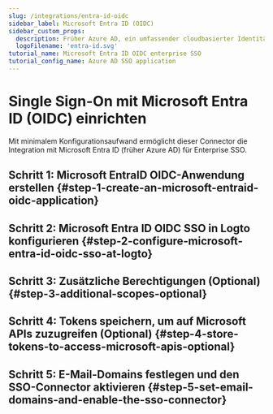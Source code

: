 ```yaml
---
slug: /integrations/entra-id-oidc
sidebar_label: Microsoft Entra ID (OIDC)
sidebar_custom_props:
  description: Früher Azure AD, ein umfassender cloudbasierter Identitätsverwaltungsdienst.
  logoFilename: 'entra-id.svg'
tutorial_name: Microsoft Entra ID OIDC enterprise SSO
tutorial_config_name: Azure AD SSO application
---
```




# Single Sign-On mit Microsoft Entra ID (OIDC) einrichten

Mit minimalem Konfigurationsaufwand ermöglicht dieser Connector die Integration mit Microsoft Entra ID (früher Azure AD) für Enterprise SSO.

<GuideTip />

## Schritt 1: Microsoft EntraID OIDC-Anwendung erstellen \{#step-1-create-an-microsoft-entraid-oidc-application}

<Step1 />

## Schritt 2: Microsoft Entra ID OIDC SSO in Logto konfigurieren \{#step-2-configure-microsoft-entra-id-oidc-sso-at-logto}

<Step2 />

## Schritt 3: Zusätzliche Berechtigungen (Optional) \{#step-3-additional-scopes-optional}

<Step3 />

## Schritt 4: Tokens speichern, um auf Microsoft APIs zuzugreifen (Optional) \{#step-4-store-tokens-to-access-microsoft-apis-optional}

<Step4 />

## Schritt 5: E-Mail-Domains festlegen und den SSO-Connector aktivieren \{#step-5-set-email-domains-and-enable-the-sso-connector}

<Step5 />
